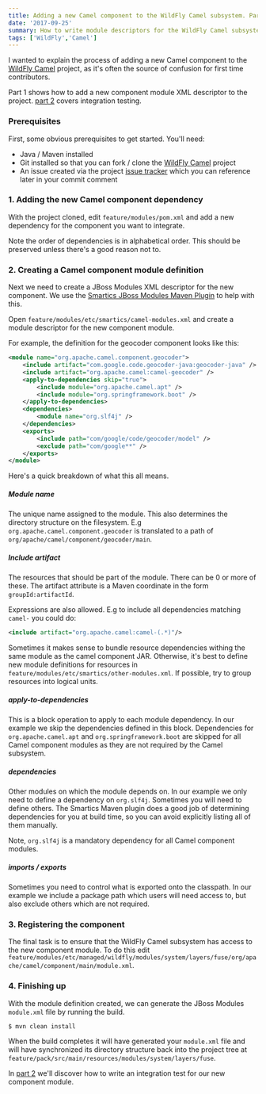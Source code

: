 ```yaml
---
title: Adding a new Camel component to the WildFly Camel subsystem. Part 1
date: '2017-09-25'
summary: How to write module descriptors for the WildFly Camel subsystem
tags: ['WildFly','Camel']
---
```


I wanted to explain the process of adding a new Camel component to the [WildFly Camel](https://github.com/wildfly-extras/wildfly-camel) project, as it's often the source of confusion for first time contributors.

Part 1 shows how to add a new component module XML descriptor to the project. [part 2](/2017/09/25/adding-a-new-component-to-the-wildfly-camel-subsystem-part2) covers integration testing.

### Prerequisites

First, some obvious prerequisites to get started. You'll need:

* Java / Maven installed
* Git installed so that you can fork / clone the [WildFly Camel](https://github.com/wildfly-extras/wildfly-camel) project
* An issue created via the project [issue tracker](https://github.com/wildfly-extras/wildfly-camel/issues) which you can reference later in your commit comment

### 1. Adding the new Camel component dependency

With the project cloned, edit `feature/modules/pom.xml` and add a new dependency for the component you want to integrate.

Note the order of dependencies is in alphabetical order. This should be preserved unless there's a good reason not to.

### 2. Creating a Camel component module definition

Next we need to create a JBoss Modules XML descriptor for the new component. We use the [Smartics JBoss Modules Maven Plugin](https://github.com/smartics/smartics-jboss-modules-maven-plugin) to help with this.

Open `feature/modules/etc/smartics/camel-modules.xml` and create a module descriptor for the new component module.

For example, the definition for the geocoder component looks like this:

```xml
<module name="org.apache.camel.component.geocoder">
    <include artifact="com.google.code.geocoder-java:geocoder-java" />
    <include artifact="org.apache.camel:camel-geocoder" />
    <apply-to-dependencies skip="true">
        <include module="org.apache.camel.apt" />
        <include module="org.springframework.boot" />
    </apply-to-dependencies>
    <dependencies>
        <module name="org.slf4j" />
    </dependencies>
    <exports>
        <include path="com/google/code/geocoder/model" />
        <exclude path="com/google**" />
    </exports>
</module>
```

Here's a quick breakdown of what this all means.

##### Module name

The unique name assigned to the module. This also determines the directory structure on the filesystem. E.g `org.apache.camel.component.geocoder` is translated to a path of `org/apache/camel/component/geocoder/main`.

##### Include artifact

The resources that should be part of the module. There can be 0 or more of these. The artifact attribute is a Maven coordinate in the form `groupId:artifactId`.

Expressions are also allowed. E.g to include all dependencies matching `camel-` you could do:

```xml
<include artifact="org.apache.camel:camel-(.*)"/>
```

Sometimes it makes sense to bundle resource dependencies withing the same module as the camel component JAR. Otherwise, it's best to define new module definitions for resources in `feature/modules/etc/smartics/other-modules.xml`. If possible, try to group resources into logical units.

##### apply-to-dependencies

This is a block operation to apply to each module dependency. In our example we skip the dependencies defined in this block. Dependencies for `org.apache.camel.apt` and `org.springframework.boot` are skipped for all Camel component modules as they are not required by the Camel subsystem.

##### dependencies

Other modules on which the module depends on. In our example we only need to define a dependency on `org.slf4j`. Sometimes you will need to define others. The Smartics Maven plugin does a good job of determining dependencies for you at build time, so you can avoid explicitly listing all of them manually.

Note, `org.slf4j` is a mandatory dependency for all Camel component modules.

##### imports / exports

Sometimes you need to control what is exported onto the classpath. In our example we include a package path which users will need access to, but also exclude others which are not required.

### 3. Registering the component

The final task is to ensure that the WildFly Camel subsystem has access to the new component module. To do this edit `feature/modules/etc/managed/wildfly/modules/system/layers/fuse/org/apache/camel/component/main/module.xml`.

### 4. Finishing up

With the module definition created, we can generate the JBoss Modules `module.xml` file by running the build.

```bash
$ mvn clean install
```

When the build completes it will have generated your `module.xml` file and will have synchronized its directory structure back into the project tree at `feature/pack/src/main/resources/modules/system/layers/fuse`.

In [part 2](/blog/2017-09-25-adding-a-new-component-to-the-wildfly-camel-subsystem-part2) we'll discover how to write an integration test for our new component module.
